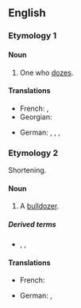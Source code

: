 ==English==

===Etymology 1===
{{suffix|en|doze|er}}

====Noun====
{{en-noun}}

# One who [[doze]]s.

====Translations====
{{trans-top|one who dozes}}
* French: {{t+|fr|assoupi|m}}, {{t+|fr|assoupie|f}}
* Georgian: {{t|ka|მთვლემარე}}
{{trans-mid}}
* German: {{t|de|Dösender|m}}, {{t|de|Dösende|f}}, {{t|de|Schlummernder|m}} {{q|colloquial}}, {{t|de|Schlummernde|f}}
{{trans-bottom}}

===Etymology 2===
Shortening.

====Noun====
{{en-noun}}

# {{lb|en|informal}} A [[bulldozer]].

=====Derived terms=====
* {{l|en|tankdozer}}, {{l|en|tank-dozer}}, {{l|en|tank dozer}}

====Translations====
{{trans-top|dozer}}
* French: {{t+|fr|bulldozer|m}}
{{trans-mid}}
* German: {{t|de|Dozer|m}} {{q|colloquial}}, {{t+|de|Raupe|f}} {{q|short for [[Planierraupe]]}}
{{trans-bottom}}